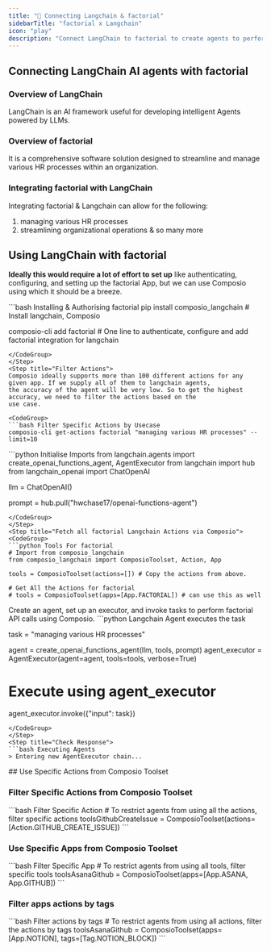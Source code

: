 ```yaml
---
title: "🚀 Connecting Langchain & factorial"
sidebarTitle: "factorial x Langchain"
icon: "play"
description: "Connect LangChain to factorial to create agents to perform tasks using natural language"
---
```


## Connecting LangChain AI agents with factorial

### Overview of LangChain

LangChain is an AI framework useful for developing intelligent Agents powered by LLMs.

### Overview of factorial

It is a comprehensive software solution designed to streamline and manage various HR processes within an organization.

### Integrating factorial with LangChain

Integrating factorial & Langchain can allow for the following:

1. managing various HR processes
2. streamlining organizational operations
& so many more

## Using LangChain with factorial

<Steps>
<Step title="Setting Up the Environment">

**Ideally this would require a lot of effort to set up** like authenticating, configuring, and setting up the factorial App, but we can use Composio using which it should be a breeze.

<CodeGroup>
```bash Installing & Authorising factorial
pip install composio_langchain # Install langchain, Composio 

composio-cli add factorial # One line to authenticate, configure and add factorial integration for langchain
```
</CodeGroup>
</Step>
<Step title="Filter Actions">
Composio ideally supports more than 100 different actions for any given app. If we supply all of them to langchain agents, 
the accuracy of the agent will be very low. So to get the highest accuracy, we need to filter the actions based on the 
use case.

<CodeGroup>
```bash Filter Specific Actions by Usecase
composio-cli get-actions factorial "managing various HR processes" --limit=10
```
</CodeGroup>

</Step>
<Step title="Import Base Packages">

<CodeGroup>
```python Initialise Imports
from langchain.agents import create_openai_functions_agent, AgentExecutor
from langchain import hub
from langchain_openai import ChatOpenAI


llm = ChatOpenAI()

prompt = hub.pull("hwchase17/openai-functions-agent")
```
</CodeGroup>
</Step>
<Step title="Fetch all factorial Langchain Actions via Composio">
<CodeGroup>
```python Tools For factorial
# Import from composio_langchain
from composio_langchain import ComposioToolset, Action, App

tools = ComposioToolset(actions=[]) # Copy the actions from above. 

# Get All the Actions for factorial
# tools = ComposioToolset(apps=[App.FACTORIAL]) # can use this as well
```
</CodeGroup>
</Step>
<Step title="Execute the Agent">
Create an agent, set up an executor, and invoke tasks to perform factorial API calls using Composio. 
<CodeGroup>
```python Langchain Agent executes the task

task = "managing various HR processes"

agent = create_openai_functions_agent(llm, tools, prompt)
agent_executor = AgentExecutor(agent=agent, tools=tools, verbose=True)

# Execute using agent_executor
agent_executor.invoke({"input": task})
```
</CodeGroup>
</Step>
<Step title="Check Response">
```bash Executing Agents
> Entering new AgentExecutor chain...
```
</Step>
</Steps>
## Use Specific Actions from Composio Toolset

### Filter Specific Actions from Composio Toolset

<CodeGroup>
```bash Filter Specific Action
# To restrict agents from using all the actions, filter specific actions
toolsGithubCreateIssue = ComposioToolset(actions=[Action.GITHUB_CREATE_ISSUE])
```
</CodeGroup>

### Use Specific Apps from Composio Toolset
<CodeGroup>
```bash Filter Specific App
# To restrict agents from using all tools, filter specific tools
toolsAsanaGithub = ComposioToolset(apps=[App.ASANA, App.GITHUB])
```
</CodeGroup>

### Filter apps actions by tags 
<CodeGroup>
```bash Filter actions by tags
# To restrict agents from using all actions, filter the actions by tags
toolsAsanaGithub = ComposioToolset(apps=[App.NOTION], tags=[Tag.NOTION_BLOCK])
```
</CodeGroup>

